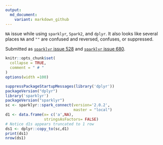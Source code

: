 ```yaml
---
output:
  md_document:
    variant: markdown_github
---
```


<!-- Generated from .Rmd. Please edit that file -->

`NA` issue while using `sparklyr`, `Spark2`, and `dplyr`.  It also looks like several places
`NA` and `""` are confused and reversed, confuses, or suppressed.

Submitted as [`sparklyr` issue 528](https://github.com/rstudio/sparklyr/issues/528) and [`sparklyr` issue 680](https://github.com/rstudio/sparklyr/issues/680).


```r
knitr::opts_chunk$set(
  collapse = TRUE,
  comment = " # "
)
options(width =100)
```


```r
suppressPackageStartupMessages(library('dplyr'))
packageVersion("dplyr")
library('sparklyr')
packageVersion("sparklyr")
sc <- sparklyr::spark_connect(version='2.0.2', 
                              master = "local")
d1 <- data.frame(x= c('a',NA), 
                 stringsAsFactors= FALSE)
# Notice d1s appears truncated to 1 row
ds1 <- dplyr::copy_to(sc,d1)
print(ds1)
nrow(ds1)
```
